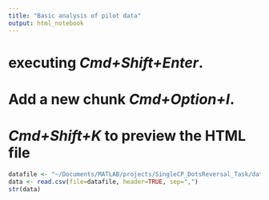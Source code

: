 ```yaml
---
title: "Basic analysis of pilot data"
output: html_notebook
---
```


# executing  *Cmd+Shift+Enter*. 
# Add a new chunk *Cmd+Option+I*.
# *Cmd+Shift+K* to preview the HTML file 

```r
datafile <- "~/Documents/MATLAB/projects/SingleCP_DotsReversal_Task/data/pilot/pilot1.csv"
data <- read.csv(file=datafile, header=TRUE, sep=",")
str(data)
```
